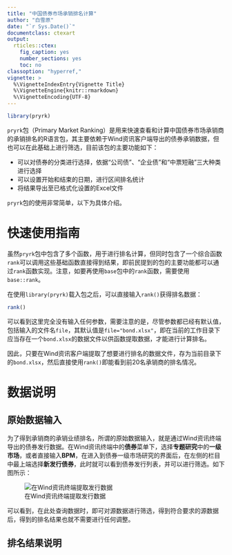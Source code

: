 ```yaml
---
title: "中国债券市场承销排名计算"
author: "白雪原"
date: "`r Sys.Date()`"
documentclass: ctexart
output:
  rticles::ctex:
    fig_caption: yes
    number_sections: yes
    toc: no
classoption: "hyperref,"
vignette: >
  %\VignetteIndexEntry{Vignette Title}
  %\VignetteEngine{knitr::rmarkdown}
  %\VignetteEncoding{UTF-8}
---
```


```r
library(pryrk)
```

`pryrk`包（Primary Market Ranking）是用来快速查看和计算中国债券市场承销商的承销排名的R语言包，其主要依赖于Wind资讯客户端导出的债券承销数据，但也可以在此基础上进行筛选，目前该包的主要功能如下：

- 可以对债券的分类进行选择，依据“公司债”、“企业债”和“中票短融”三大种类进行选择
- 可以设置开始和结束的日期，进行区间排名统计
- 将结果导出至已格式化设置的Excel文件

`pryrk`包的使用非常简单，以下为具体介绍。 

# 快速使用指南

虽然`pryrk`包中包含了多个函数，用于进行排名计算，但同时包含了一个综合函数`rank`可以调用这些基础函数直接得到结果，即前民提到的包的主要功能都可以通过`rank`函数实现。注意，如要再使用`base`包中的`rank`函数，需要使用`base::rank`。

在使用`library(pryrk)`载入包之后，可以直接输入`rank()`获得排名数据：

```r
rank()
```

可以看到这里完全没有输入任何参数，需要注意的是，尽管参数都已经有默认值，包括输入的文件名`file`，其默认值是`file="bond.xlsx"`，即在当前的工作目录下应当存在一个`bond.xlsx`的数据文件以供函数提取数据，才能进行计算排名。

因此，只要在Wind资讯客户端提取了想要进行排名的数据文件，存为当前目录下的`bond.xlsx`，然后直接使用`rank()`即能看到前20名承销商的排名情况。

# 数据说明

## 原始数据输入

为了得到承销商的承销业绩排名，所谓的原始数据输入，就是通过Wind资讯终端导出的债券发行数据。在Wind资讯终端中的**债券**菜单下，选择**专题研究**中的**一级市场**，或者直接输入**BPM**，在进入到债券一级市场研究的界面后，在左侧的栏目中最上端选择**新发行债券**，此时就可以看到债券发行列表，并可以进行筛选。如下图所示：

![在Wind资讯终端提取发行数据](wind_primary.png)

可以看到，在此处查询数据时，即可对源数据进行筛选，得到符合要求的源数据后，得到的排名结果也就不需要进行任何调整。

## 排名结果说明


